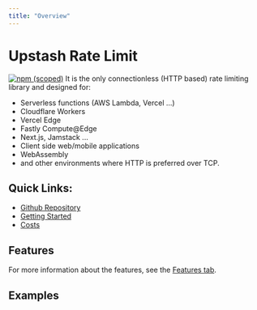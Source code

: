 ```yaml
---
title: "Overview"
---
```

# Upstash Rate Limit
[![npm (scoped)](https://img.shields.io/npm/v/@upstash/ratelimit)](https://www.npmjs.com/package/ratelimit)
It is the only connectionless (HTTP based) rate limiting library and designed
for:
- Serverless functions (AWS Lambda, Vercel ...)
- Cloudflare Workers
- Vercel Edge
- Fastly Compute@Edge
- Next.js, Jamstack ...
- Client side web/mobile applications
- WebAssembly
- and other environments where HTTP is preferred over TCP.
## Quick Links:
- [Github Repository](https://github.com/upstash/ratelimit)
- [Getting Started](https://upstash.com/docs/redis/sdks/ratelimit-ts/gettingstarted)
- [Costs](https://upstash.com/docs/redis/sdks/ratelimit-ts/costs)
## Features
For more information about the features, see the [Features tab](https://upstash.com/docs/redis/sdks/ratelimit-ts/features).
## Examples